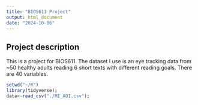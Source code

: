 ```yaml
---
title: "BIOS611 Project"
output: html_document
date: "2024-10-06"
---
```

## Project description

This is a project for BIOS611. The dataset I use is an eye tracking data from ~50 healthy adults reading 6 short texts with different reading goals. There are 40 variables.

```r
setwd("~/R")
library(tidyverse);
data<-read_csv("./MI_AOI.csv");
```
